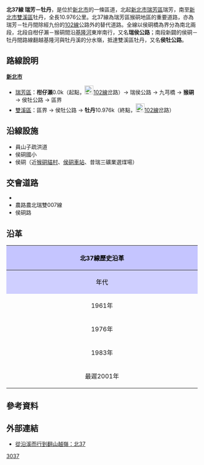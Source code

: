 {{Infobox TwRoad
|Type=th
|Code=北37線
|Num=tp37
|Name=瑞侯公路、侯牡公路
|Level=區道
|Length=10.976
|Start=[[新北市|新北市]][[瑞芳區|瑞芳區]]瑞芳
|Pass=新北市瑞芳區侯硐
|End=新北市[[雙溪區|雙溪區]]牡丹
|OldNum={{Jct|country=TWN|TRTP|33}}
|OldNumB=1961
|OldNumE=1982
|Img=Ruei-Hou Highway.jpg
|Size=300px
|Caption=瑞芳－侯硐間道路景觀
}}
'''北37線 瑞芳－牡丹'''，是位於[[新北市|新北市]]的一條區道，北起[[新北市|新北市]][[瑞芳區|瑞芳區]]瑞芳，南至[[新北市|新北市]][[雙溪區|雙溪區]]牡丹，全長10.976公里。{{r|thb}}北37線為瑞芳區猴硐地區的重要道路，亦為瑞芳－牡丹間除經九份的[[縣道102號|102線]]公路外的替代道路。全線以侯硐橋為界分為南北兩段，北段自柑仔瀨－猴硐間沿[[基隆河|基隆河]]東岸南行，又名'''瑞侯公路'''；南段新闢的侯硐－牡丹間路線翻越基隆河與牡丹溪的分水嶺，抵達雙溪區牡丹，又名'''侯牡公路'''。

==路線說明==
;'''[[新北市|新北市]]'''
*[[瑞芳區|瑞芳區]]：'''柑仔瀨'''0.0k（起點，[[File:TW_CHW102.svg|23px]][[縣道102號|102線]]岔路）→ 瑞侯公路 → 九芎橋 → '''猴硐''' → 侯牡公路 → 區界
*[[雙溪區|雙溪區]]：區界 → 侯牡公路 → '''牡丹'''10.976k（終點，[[File:TW_CHW102.svg|23px]][[縣道102號|102線]]岔路）

==沿線設施==
*員山子疏洪道
*侯硐國小
*侯硐（近[[猴硐貓村|猴硐貓村]]、[[侯硐車站|侯硐車站]]、昔瑞三礦業選煤場）

==交會道路==
*{{Jct|country=TWN|CH|102}}
*農路農北瑞雙007線
*侯硐路

==沿革==
{| class="wikitable" style="width: 100%"
! style="text-align:center; background:#C5C5FF; color:black" colspan=3 align=center | 北37線歷史沿革
|- 
! style="text-align:center; background:#CFCFFF; color:black" width="8%" | 年代 !! style="text-align:center; background:#D3D3FF; color:black" width="46%" | 本編號沿革 !! style="text-align:center; background:#D3D3FF; color:black" width="46%" | 本路線沿革
|- 
! 1961年{{r|gazette1966}}
| 雙溪－貢寮間5.776km ||rowspan=2 |當時為[[File:TW_THWtp33.png|30px]]'''[[台北縣鄉道列表_(1966年)|北33線]]'''（瑞芳－猴硐間3.480km）
|-
! 1976年{{r|gazette1976}}
| 併入[[File:TW_THWtp36.png|30px]][[北36線#歷史沿革|北36線]]（柑腳－貢寮）<br>原北37線編號改編予瑞芳－瑞濱線3.347km。
|-
! 1983年
|colspan=2| 原路線改編[[File:TW_THWtp36.png|30px]][[北36線|北36線]]。將原北33線（瑞芳－侯硐間3.478km）改編北37線。
|-
! 最遲2001年
|colspan=2| 公路總局完成猴硐－牡丹間道路的修築，侯牡公路納編北37線，原侯硐橋－侯硐車站間路段解編，全線計10.976km。
|}

==參考資料==
{{reflist|refs=

<ref name="thb">{{cite web |url=http://spreadsheets.google.com/pub?key=0Avc0r7dng8JrdFF0YmRlSEl1dWhxVmJtR2hwZDFmcFE&gid=0 |title=臺北縣鄉道公路路線表 |accessdate=2010-08-21 |date=2010-07-19 |5= |publisher=公路總局 |archive-date=2014-04-20 |archive-url=https://web.archive.org/web/20140420112137/https://spreadsheets.google.com/pub?key=0Avc0r7dng8JrdFF0YmRlSEl1dWhxVmJtR2hwZDFmcFE&gid=0 |dead-url=yes }}</ref>

<ref name="gazette1966">{{cite web|url=http://gaz.ncl.edu.tw/detail.jsp?sysid=E0921514 |title=公告臺灣省縣鄉道及專用公路路線里程-{表}- |accessdate=2010-06-10 |date=1966-08-01 |work=政府公報資訊網 |publisher=臺灣省政府}}</ref>

<ref name="gazette1976">{{cite web |url=http://gaz.ncl.edu.tw/detail.jsp?sysid=E0814166 |title=公告「65年度臺灣省公路資料統計表」 |accessdate=2010-08-21 |date=1977-09-09 |work=政府公報資訊網 |publisher=臺灣省政府 |archive-date=2021-01-24 |archive-url=https://web.archive.org/web/20210124163606/https://gaz.ncl.edu.tw/detail.jsp?sysid=E0814166 |dead-url=yes }}</ref>

}}

==外部連結==
*[http://paidamu.pixnet.net/blog/post/26612357 從沿溪而行到翻山越嶺：北37]{{dead link|date=2017年11月 |bot=InternetArchiveBot |fix-attempted=yes }}

{{新北市鄉道}}

[[Category:新北市區道|3037]]